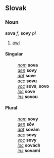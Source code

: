 ==Slovak==
===Noun===
'''sova''' ''f'', '''sovy''' ''pl''
# [[owl]]
==== Singular ====
:''[[nominative|nom]]'' '''sova'''
:''[[genitive|gen]]'' '''sovy'''
:''[[dative|dat]]'' '''sove'''
:''[[accusative|acc]]'' '''sovu'''
:''[[vocative|voc]]'' '''sova''', '''sovo'''
:''[[locative|loc]]'' '''sove'''
:''[[instrumental|ins]]'' '''sovou'''
==== Plural ====
:''[[nominative|nom]]'' '''sovy'''
:''[[genitive|gen]]'' '''sôv'''
:''[[dative|dat]]'' '''sovám'''
:''[[accusative|acc]]'' '''sovy'''
:''[[vocative|voc]]'' '''sovy'''
:''[[locative|loc]]'' '''sovách'''
:''[[instrumental|ins]]'' '''sovami'''